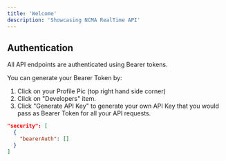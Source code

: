 ```yaml
---
title: 'Welcome'
description: 'Showcasing NCMA RealTime API'
---
```



## Authentication

All API endpoints are authenticated using Bearer tokens.

You can generate your Bearer Token by:

1. Click on your Profile Pic (top right hand side corner)
2. Click on "Developers" item.
3. Click "Generate API Key" to generate your own API Key that you would pass as Bearer Token for all your API requests.

```json
"security": [
  {
    "bearerAuth": []
  }
]
```
